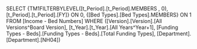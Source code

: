 SELECT {TM1FILTERBYLEVEL([t_Period].[t_Period].MEMBERS , 0),[t_Period].[t_Period].[FY]} ON 0, {[Bed Types].[Bed Types].MEMBERS} ON 1 FROM [Income - Bed Numbers] WHERE ([Version].[Version].[All Versions^Board Version], [t_Year].[t_Year].[All Years^Year+1], [Funding Types - Beds].[Funding Types - Beds].[Total Funding Types], [Department].[Department].[NH04])